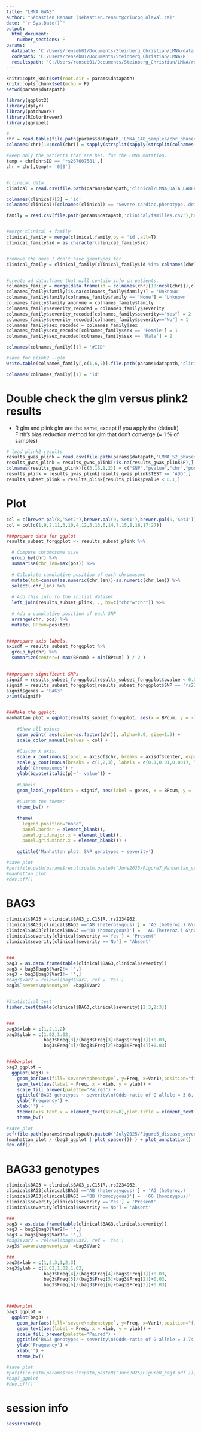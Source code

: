 ---
title: "LMNA GWAS"
author: "Sébastien Renaut (sebastien.renaut@criucpq.ulaval.ca)"
date: "`r Sys.Date()`"
output:
  html_document:
    number_sections: F
params:
  datapath: 'C:/Users/renseb01/Documents/Steinberg_Christian/LMNA/data'
  codepath: 'C:/Users/renseb01/Documents/Steinberg_Christian/LMNA/R'
  resultspath: 'C:/Users/renseb01/Documents/Steinberg_Christian/LMNA/results'
---


```{r setup, include=FALSE}
knitr::opts_knit$set(root.dir = params$datapath)
knitr::opts_chunk$set(echo = F)
setwd(params$datapath)

library(ggplot2)
library(dplyr)
library(patchwork)
library(RColorBrewer)
library(ggrepel)
```


```{r generate a file with the sample ID with severity phenotype, along with sex covariate,eval = T}
#
chr = read.table(file.path(params$datapath,'LMNA_148_samples/chr_phased.vcf'),header  = T,sep = '\t',check.names =F,comment.char = "",skip =8)
colnames(chr)[10:ncol(chr)] = sapply(strsplit(sapply(strsplit(colnames(chr)[10:ncol(chr)],'#'),'[',2),'_'),'[',1) #simplify column names

#keep only the patients that are het. for the LMNA mutation.
temp = chr[chr$ID == 'rs267607581',]
chr = chr[,temp!= '0|0']


#clinical data
clinical = read.csv(file.path(params$datapath,'clinical/LMNA_DATA_LABELS_2025-06-25_1356.csv'),header = T)

colnames(clinical)[2] = 'id'
colnames(clinical)[colnames(clinical) == 'Severe.cardiac.phenotype..defined.as..ESHF..cardiac.mortality..ventricular.arrhythmia..severe.CMP.'] = 'severity'

family = read.csv(file.path(params$datapath,'clinical/familles.csv'),header = T,sep = '\t') 


#merge clinical + family
clinical_family = merge(clinical,family,by = 'id',all=T)
clinical_family$id = as.character(clinical_family$id)


#remove the ones I don't have genotypes for
clinical_family = clinical_family[clinical_family$id %in% colnames(chr)[10:ncol(chr)],]


#create ad data.frame that will contain info on patients.
colnames_family = merge(data.frame(id = colnames(chr)[10:ncol(chr)]),clinical_family[,colnames(clinical_family) %in% c('family_number','family','id','severity','sex')],by = 'id',all= T)
colnames_family$family[is.na(colnames_family$family)] = 'Unknown'
colnames_family$family[colnames_family$family == 'None'] = 'Unknown'
colnames_family$family_anonyme = colnames_family$family
colnames_family$severity_recoded = colnames_family$severity
colnames_family$severity_recoded[colnames_family$severity=="Yes"] = 2
colnames_family$severity_recoded[colnames_family$severity=="No"] = 1
colnames_family$sex_recoded = colnames_family$sex
colnames_family$sex_recoded[colnames_family$sex == 'Female'] = 1
colnames_family$sex_recoded[colnames_family$sex == 'Male'] = 2

colnames(colnames_family)[1] = '#IID' 

#save for plink2 --glm
write.table(colnames_family[,c(1,6,7)],file.path(params$datapath,'clinical/severe.tsv'),quote= F, sep = '\t',row.names = F)

colnames(colnames_family)[1] = 'id' 
```


# Double check the glm versus plink2 results
  * R glm and plink glm are the same, except if you apply the (default) Firth's bias reduction method for glm that don't converge (~ 1 % of samples)
```{r association, message= T}
# load plink2 results
results_gwas_plink = read.csv(file.path(params$datapath,'LMNA_52_phased/gwas_results.severity_recoded.glm.logistic.hybrid'),sep = '\t', comment.char = '', header = T)
results_gwas_plink = results_gwas_plink[!is.na(results_gwas_plink$P),]
colnames(results_gwas_plink)[c(3,16,1,2)] = c("SNP","pvalue","chr","pos")
results_plink = results_gwas_plink[results_gwas_plink$TEST == 'ADD',]
results_subset_plink = results_plink[results_plink$pvalue < 0.1,]
```

# Plot
```{r association plot, message= T}
col = c(brewer.pal(8,'Set2'),brewer.pal(9,'Set1'),brewer.pal(9,'Set3'))
col = col[c(1,9,2,11,3,10,4,12,5,13,6,14,7,15,8,16,17:27)]

###prepare data for ggplot
results_subset_forggplot <- results_subset_plink %>% 

  # Compute chromosome size
  group_by(chr) %>% 
  summarise(chr_len=max(pos)) %>% 
  
  # Calculate cumulative position of each chromosome
  mutate(tot=cumsum(as.numeric(chr_len))-as.numeric(chr_len)) %>%
  select(-chr_len) %>%
  
  # Add this info to the initial dataset
  left_join(results_subset_plink, ., by=c("chr"="chr")) %>%
  
  # Add a cumulative position of each SNP
  arrange(chr, pos) %>%
  mutate( BPcum=pos+tot)


###prepare axis labels.
axisdf = results_subset_forggplot %>%
  group_by(chr) %>%
  summarize(center=( max(BPcum) + min(BPcum) ) / 2 )

  
###prepare significant SNPs
signif = results_subset_forggplot[results_subset_forggplot$pvalue < 0.002,]
signif = results_subset_forggplot[results_subset_forggplot$SNP == 'rs2234962',]
signif$genes = 'BAG3'
print(signif)


###Make the ggplot:
manhattan_plot = ggplot(results_subset_forggplot, aes(x = BPcum, y = -log10(pvalue))) +
    
    #Show all points
    geom_point( aes(color=as.factor(chr)), alpha=0.9, size=1.3) +
    scale_color_manual(values = col) +
    
    #Custom X axis:
    scale_x_continuous(label = axisdf$chr, breaks = axisdf$center, expand = c(0.01,0.01)) +
    scale_y_continuous(breaks = c(1,2,3), labels = c(0.1,0.01,0.001), limits = c(1,3.2), expand = c(0.01,0.01))  + #remove space between plot area and x axis
    xlab('Chromosomes') + 
    ylab(bquote(italic(p)~'- value')) +
  
    #Labels
    geom_label_repel(data = signif, aes(label = genes, x = BPcum, y = -log10(pvalue)), col = col[signif$chr],  size = 4,box.padding = -0.5) +
  
    #Custom the theme:
    theme_bw() +
    
    theme( 
      legend.position="none",
      panel.border = element_blank(),
      panel.grid.major.x = element_blank(),
      panel.grid.minor.x = element_blank()) +
  
    ggtitle('Manhattan plot: SNP genotypes ~ severity')

#save plot
#pdf(file.path(params$resultspath,paste0('June2025/Figure7_Manhattan_version2.pdf')),width = 10,height = 5)
#manhattan_plot
#dev.off()
```

# BAG3 
```{r BAG3, message= T}
clinical$BAG3 = clinical$BAG3_p.C151R..rs2234962.
clinical$BAG3[clinical$BAG3 =='AB (heterozygous)'] = 'AG (heteroz.) &\nGG (homozygous)'
clinical$BAG3[clinical$BAG3 =='BB (homozygous)'] =  'AG (heteroz.) &\nGG (homozygous)'
clinical$severity[clinical$severity =='Yes'] = 'Present'
clinical$severity[clinical$severity =='No'] = 'Absent'


###
bag3 = as.data.frame(table(clinical$BAG3,clinical$severity))
bag3 = bag3[bag3$Var2!= '',]
bag3 = bag3[bag3$Var1!= '',]
#bag3$Var2 = relevel(bag3$Var2, ref = 'Yes')
bag3$`severe\nphenotype` =bag3$Var2


#Statistical test
fisher.test(table(clinical$BAG3,clinical$severity)[2:3,2:3])


###
bag3$xlab = c(1,2,1,2) 
bag3$ylab = c(1.02,1.02,
              bag3$Freq[3]/(bag3$Freq[3]+bag3$Freq[1])+0.03,
              bag3$Freq[4]/(bag3$Freq[2]+bag3$Freq[4])+0.03)


###barplot
bag3_ggplot =
  ggplot(bag3) + 
    geom_bar(aes(fill=`severe\nphenotype`, y=Freq, x=Var1),position="fill", stat="identity") +
    geom_text(aes(label = Freq, x = xlab, y = ylab)) +
    scale_fill_brewer(palette="Paired") +
    ggtitle('BAG3 genotypes ~ severity\n(Odds-ratio of G allele = 3.6, p = 0.07)') +
    ylab('Frequency') +
    xlab('') +
    theme(axis.text.x = element_text(size=8),plot.title = element_text(size = 12)) + 
    theme_bw()

#save plot
pdf(file.path(params$resultspath,paste0('July2025/Figure5_disease_severity.pdf')),width = 6,height = 8)
(manhattan_plot / (bag3_ggplot | plot_spacer()) ) + plot_annotation()
dev.off()
```

# BAG33 genotypes
```{r BAG3, message= T}
clinical$BAG3 = clinical$BAG3_p.C151R..rs2234962.
clinical$BAG3[clinical$BAG3 =='AB (heterozygous)'] = 'AG (heteroz.)'
clinical$BAG3[clinical$BAG3 =='BB (homozygous)'] =  'GG (homozygous)'
clinical$severity[clinical$severity =='Yes'] = 'Present'
clinical$severity[clinical$severity =='No'] = 'Absent'

###
bag3 = as.data.frame(table(clinical$BAG3,clinical$severity))
bag3 = bag3[bag3$Var2!= '',]
bag3 = bag3[bag3$Var1!= '',]
#bag3$Var2 = relevel(bag3$Var2, ref = 'Yes')
bag3$`severe\nphenotype` =bag3$Var2

###
bag3$xlab = c(1,2,3,1,2,3) 
bag3$ylab = c(1.02,1.02,1.02,
              bag3$Freq[4]/(bag3$Freq[4]+bag3$Freq[1])+0.03,
              bag3$Freq[5]/(bag3$Freq[5]+bag3$Freq[2])+0.03,
              bag3$Freq[6]/(bag3$Freq[6]+bag3$Freq[3])+0.03)



###barplot
bag3_ggplot =
  ggplot(bag3) + 
    geom_bar(aes(fill=`severe\nphenotype`, y=Freq, x=Var1),position="fill", stat="identity") +
    geom_text(aes(label = Freq, x = xlab, y = ylab)) +
    scale_fill_brewer(palette="Paired") +
    ggtitle('BAG3 genotypes ~ severity\n(Odds-ratio of G allele = 3.74, p-value = 0.10)') +
    ylab('Frequency') +
    xlab('') +
    theme_bw()

#save plot
#pdf(file.path(params$resultspath,paste0('June2025/Figure8_bag3.pdf')),width = 5,height = 5)
#bag3_ggplot
#dev.off()
```


# session info 
```{r session test, message= T}
sessionInfo()
```
